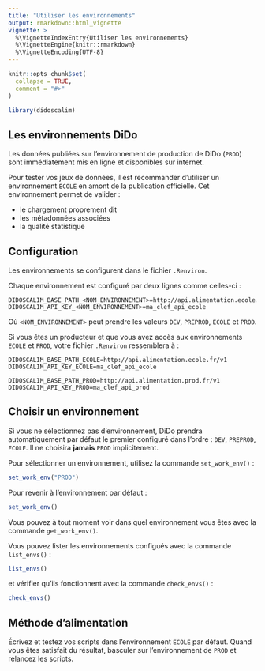 ```yaml
---
title: "Utiliser les environnements"
output: rmarkdown::html_vignette
vignette: >
  %\VignetteIndexEntry{Utiliser les environnements}
  %\VignetteEngine{knitr::rmarkdown}
  %\VignetteEncoding{UTF-8}
---
```


```r
knitr::opts_chunk$set(
  collapse = TRUE,
  comment = "#>"
)
```

```r
library(didoscalim)
```

## Les environnements DiDo

Les données publiées sur l'environnement de production de DiDo (`PROD`) sont
immédiatement mis en ligne et disponibles sur internet.

Pour tester vos jeux de données, il est recommander d'utiliser un environnement
`ECOLE` en amont de la publication officielle. Cet environnement permet de
valider :

* le chargement proprement dit
* les métadonnées associées
* la qualité statistique

## Configuration

Les environnements se configurent dans le fichier `.Renviron`.

Chaque environnement est configuré par deux lignes comme celles-ci :

```
DIDOSCALIM_BASE_PATH_<NOM_ENVIRONNEMENT>=http://api.alimentation.ecole.fr/v1
DIDOSCALIM_API_KEY_<NOM_ENVIRONNEMENT>=ma_clef_api_ecole
```

Où `<NOM_ENVIRONNEMENT>` peut prendre les valeurs `DEV`, `PREPROD`, `ECOLE` et
`PROD`.

Si vous êtes un producteur et que vous avez accès aux environnements `ECOLE` et
`PROD`, votre fichier `.Renviron` ressemblera à :

```
DIDOSCALIM_BASE_PATH_ECOLE=http://api.alimentation.ecole.fr/v1
DIDOSCALIM_API_KEY_ECOLE=ma_clef_api_ecole

DIDOSCALIM_BASE_PATH_PROD=http://api.alimentation.prod.fr/v1
DIDOSCALIM_API_KEY_PROD=ma_clef_api_prod
```

## Choisir un environnement

Si vous ne sélectionnez pas d'environnement, DiDo prendra automatiquement par
défaut le premier configuré dans l'ordre : `DEV`, `PREPROD`, `ECOLE`. Il ne
choisira **jamais** `PROD` implicitement.

Pour sélectionner un environnement, utilisez la commande `set_work_env()` :

```r
set_work_env("PROD")
```

Pour revenir à l'environnement par défaut :

```r
set_work_env()
```

Vous pouvez à tout moment voir dans quel environnement vous êtes avec la
commande `get_work_env()`.

Vous pouvez lister les environnements configués avec la commande `list_envs()` :

```r
list_envs()
```

et vérifier qu'ils fonctionnent avec la commande `check_envs()` :

```r
check_envs()
```

## Méthode d'alimentation

Écrivez et testez vos scripts dans l'environnement `ECOLE` par défaut. Quand
vous êtes satisfait du résultat, basculer sur l'environnement de `PROD` et
relancez les scripts.
